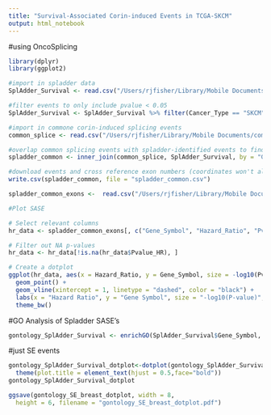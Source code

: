 ```yaml
---
title: "Survival-Associated Corin-induced Events in TCGA-SKCM"
output: html_notebook
---
```


#using OncoSplicing
```r
library(dplyr)
library(ggplot2)

#import in spladder data
SplAdder_Survival <- read.csv("/Users/rjfisher/Library/Mobile Documents/com~apple~CloudDocs/BUSM/Alani Lab/DATA/CoREST Splicing/survival_splice/melanoma/SplAdder_Survival.csv")

#filter events to only include pvalue < 0.05
SplAdder_Survival <- SplAdder_Survival %>% filter(Cancer_Type == "SKCM", Pvalue_HR < 0.05, Splice_Type == "ES", CI_Type == "overall_survival")

#import in commone corin-induced splicing events
common_splice <- read.csv("/Users/rjfisher/Library/Mobile Documents/com~apple~CloudDocs/BUSM/Alani Lab/DATA/CoREST Splicing/rmats/processed_rmats/overlap/CommonSpliceEvent.csv")

#overlap common splicing events with spladder-identified events to find corin-induced survival associated splicing events
spladder_common <- inner_join(common_splice, SplAdder_Survival, by = "Gene_Symbol")

```

```r
#download events and cross reference exon numbers (coordinates won't align because oncosplice uses hg19 and our splicing data uses hg38)
write.csv(spladder_common, file = "spladder_common.csv")

spladder_common_exons <-  read.csv("/Users/rjfisher/Library/Mobile Documents/com~apple~CloudDocs/BUSM/Alani Lab/DATA/CoREST Splicing/survival_splice/melanoma/spladder_common.csv")
```


```r
#Plot SASE

# Select relevant columns
hr_data <- spladder_common_exons[, c("Gene_Symbol", "Hazard_Ratio", "Pvalue_HR", "IncLevelDifference")]

# Filter out NA p-values
hr_data <- hr_data[!is.na(hr_data$Pvalue_HR), ]

# Create a dotplot
ggplot(hr_data, aes(x = Hazard_Ratio, y = Gene_Symbol, size = -log10(Pvalue_HR), color = ifelse(IncLevelDifference > 0, "Excluded", "Included"))) +
  geom_point() +
  geom_vline(xintercept = 1, linetype = "dashed", color = "black") +
  labs(x = "Hazard Ratio", y = "Gene Symbol", size = "-log10(P-value)", color = "IncLevelDifference") +
  theme_bw()


```

#GO Analysis of Spladder SASE's
```r
gontology_SplAdder_Survival <- enrichGO(SplAdder_Survival$Gene_Symbol, OrgDb = "org.Hs.eg.db", keyType = "SYMBOL", ont = "all", pvalueCutoff = 0.05, pAdjustMethod = "BH", qvalueCutoff = 0.05, minGSSize = 10, maxGSSize = 500, readable = FALSE)
```

#just SE events
```r
gontology_SplAdder_Survival_dotplot<-dotplot(gontology_SplAdder_Survival, split="ONTOLOGY", title = "GO: Survival-Associated Splicing Events ", label_format=75) + facet_grid(ONTOLOGY~., scale="free")+ scale_fill_gradient(low = "dodgerblue3", high = "white") +
  theme(plot.title = element_text(hjust = 0.5,face="bold"))
gontology_SplAdder_Survival_dotplot
```

```r
ggsave(gontology_SE_breast_dotplot, width = 8,
  height = 6, filename = "gontology_SE_breast_dotplot.pdf")
```
